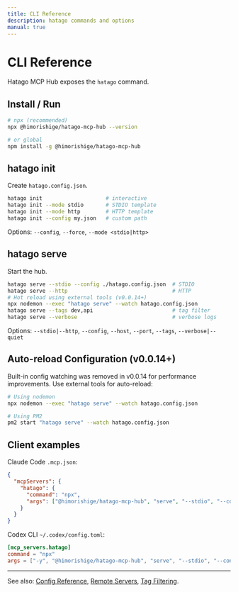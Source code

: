 ```yaml
---
title: CLI Reference
description: hatago commands and options
manual: true
---
```


# CLI Reference

Hatago MCP Hub exposes the `hatago` command.

## Install / Run

```bash
# npx (recommended)
npx @himorishige/hatago-mcp-hub --version

# or global
npm install -g @himorishige/hatago-mcp-hub
```

## hatago init

Create `hatago.config.json`.

```bash
hatago init                    # interactive
hatago init --mode stdio       # STDIO template
hatago init --mode http        # HTTP template
hatago init --config my.json   # custom path
```

Options: `--config`, `--force`, `--mode <stdio|http>`

## hatago serve

Start the hub.

```bash
hatago serve --stdio --config ./hatago.config.json  # STDIO
hatago serve --http                                 # HTTP
# Hot reload using external tools (v0.0.14+)
npx nodemon --exec "hatago serve" --watch hatago.config.json
hatago serve --tags dev,api                         # tag filter
hatago serve --verbose                              # verbose logs
```

Options: `--stdio|--http`, `--config`, `--host`, `--port`, `--tags`, `--verbose|--quiet`

## Auto-reload Configuration (v0.0.14+)

Built-in config watching was removed in v0.0.14 for performance improvements. Use external tools for auto-reload:

```bash
# Using nodemon
npx nodemon --exec "hatago serve" --watch hatago.config.json

# Using PM2
pm2 start "hatago serve" --watch hatago.config.json
```

## Client examples

Claude Code `.mcp.json`:

```json
{
  "mcpServers": {
    "hatago": {
      "command": "npx",
      "args": ["@himorishige/hatago-mcp-hub", "serve", "--stdio", "--config", "./hatago.config.json"]
    }
  }
}
```

Codex CLI `~/.codex/config.toml`:

```toml
[mcp_servers.hatago]
command = "npx"
args = ["-y", "@himorishige/hatago-mcp-hub", "serve", "--stdio", "--config", "./hatago.config.json"]
```

---

See also: [Config Reference](/en/reference/config/), [Remote Servers](/en/how-to/remote-servers/), [Tag Filtering](/en/how-to/tag-filtering/).

